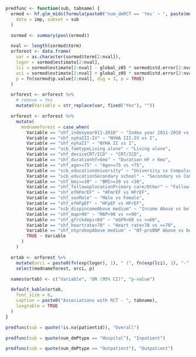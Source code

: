```r

predfunc <- function(sub, tabname) {
  ormod <- hf.glm_mids(formula(paste0("num_dmRCT == 'Yes' ~ ", paste(modvars, collapse = " + "))),
    data = imp, subset = sub
  )

  sormod <- summary(pool(ormod))

  nval <- length(sormod$term)
  orforest <- data.frame(
    var = as.character(sormod$term[2:nval]),
    logor = sormod$estimate[2:nval],
    lci = sormod$estimate[2:nval] - global_z05 * sormod$std.error[2:nval],
    uci = sormod$estimate[2:nval] + global_z05 * sormod$std.error[2:nval],
    p = fn(sormod$p.value[2:nval], dig = 3, p = TRUE)
  )

  orforest <- orforest %>%
    # remove = Yes
    mutate(Variable = str_replace(var, fixed("Yes"), ""))

  orforest <- orforest %>%
    mutate(
      modnameforest = case_when(
        Variable == "shf_indexyear011-2018" ~ "Index year 2011-2018 vs 2000-2010",
        Variable == "shf_nyhaIII-IV" ~ "NYHA III-IV vs I",
        Variable == "shf_nyhaII" ~ "NYHA II vs I",
        Variable == "scb_famtypeLiving alone" ~ "Living alone",
        Variable == "shf_deviceCRT/ICD" ~ "CRT/ICD",
        Variable == "shf_durationhf>6mo" ~ "Duration HF > 6mo",
        Variable == "shf_age>=75" ~ "Age>=75 vs <75",
        Variable == "scb_educationUniversity" ~ "University vs Compulsory school",
        Variable == "scb_educationSecondary school" ~ "Secondary vs Compulsory school",
        Variable == "shf_bmi>=30" ~ "BMI>=30 vs <30",
        Variable == "shf_followuplocationPrimary care/Other" ~ "Follow-up PC/Other vs Hospital",
        Variable == "shf_efHFmrEF" ~ "HFmrEF vs HFrEF",
        Variable == "shf_sexMale" ~ "Male vs Female",
        Variable == "shf_efHFpEF" ~ "HFpEF vs HFrEF",
        Variable == "scb_dispincomeAbove medium" ~ "Income Above vs below medium",
        Variable == "shf_map>90" ~ "MAP>90 vs <=90",
        Variable == "shf_gfrckdepi<60" ~ "eGFR<60 vs >=60",
        Variable == "shf_heartrate>70" ~ "Heart rate>70 vs <=70",
        Variable == "shf_ntprobnpAbove medium" ~ "NT-proBNP Above vs below medium",
        TRUE ~ Variable
      )
    )

  ortab <- orforest %>%
    mutate(orci = paste0(fn(exp(logor), 1), " (", fn(exp(lci), 1), "-", fn(exp(uci), 1), ")")) %>%
    select(modnameforest, orci, p)

  names(ortab) <- c("Variable", "OR (95% CI)", "p-value")

  default_kable(ortab,
    font_size = 6,
    caption = paste0("Associations with RCT - ", tabname),
    longtable = TRUE
  )
}
```

```r

predfunc(sub = quote(!is.na(patientid)), "Overall")
```

```r

predfunc(sub = quote(num_dmPtype == "Hospital"), "Inpatient")
```

```r

predfunc(sub = quote(num_dmPtype == "Outpatient"), "Outpatient")
```
